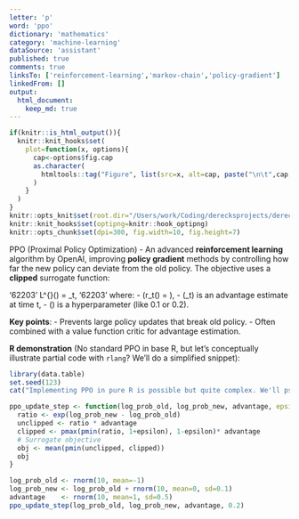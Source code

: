 ```yaml
---
letter: 'p'
word: 'ppo'
dictionary: 'mathematics'
category: 'machine-learning'
dataSource: 'assistant'
published: true
comments: true
linksTo: ['reinforcement-learning','markov-chain','policy-gradient']
linkedFrom: []
output:
  html_document:
    keep_md: true
---
```


```r
if(knitr::is_html_output()){
  knitr::knit_hooks$set(
    plot=function(x, options){
      cap<-options$fig.cap
      as.character(
        htmltools::tag("Figure", list(src=x, alt=cap, paste("\n\t",cap,"\n",sep="")))
      )
    }
  )
}
knitr::opts_knit$set(root.dir="/Users/work/Coding/derecksprojects/derecksnotes.com-playground/derecksnotes.com/client/src/app/dictionaries/mathematics/definitions")
knitr::knit_hooks$set(optipng=knitr::hook_optipng)
knitr::opts_chunk$set(dpi=300, fig.width=10, fig.height=7)
```

<a id="ppo">PPO (Proximal Policy Optimization)</a> - An advanced **reinforcement learning** algorithm by OpenAI, improving **policy gradient** methods by controlling how far the new policy can deviate from the old policy. The objective uses a **clipped** surrogate function:

'62203'
L^{\mathrm{CLIP}}(\theta) = \hat{\mathbb{E}}_t\Bigl[\min(r_t(\theta)\hat{A}_t, \mathrm{clip}(r_t(\theta), 1-\epsilon, 1+\epsilon)\hat{A}_t)\Bigr],
'62203'
where:
- \(r_t(\theta) = \frac{\pi_{\theta}(a_t\mid s_t)}{\pi_{\theta_{old}}(a_t\mid s_t)}\),
- \(\hat{A}_t\) is an advantage estimate at time t,
- \(\epsilon\) is a hyperparameter (like 0.1 or 0.2).

**Key points**:
- Prevents large policy updates that break old policy.
- Often combined with a value function critic for advantage estimation.

**R demonstration** (No standard PPO in base R, but let's conceptually illustrate partial code with `rlang`? We'll do a simplified snippet):

```r
library(data.table)
set.seed(123)
cat("Implementing PPO in pure R is possible but quite complex. We'll pseudo-code a single update step:")

ppo_update_step <- function(log_prob_old, log_prob_new, advantage, epsilon=0.2) {
  ratio <- exp(log_prob_new - log_prob_old)
  unclipped <- ratio * advantage
  clipped <- pmax(pmin(ratio, 1+epsilon), 1-epsilon)* advantage
  # Surrogate objective
  obj <- mean(pmin(unclipped, clipped))
  obj
}

log_prob_old <- rnorm(10, mean=-1)
log_prob_new <- log_prob_old + rnorm(10, mean=0, sd=0.1)
advantage    <- rnorm(10, mean=1, sd=0.5)
ppo_update_step(log_prob_old, log_prob_new, advantage, 0.2)
```
